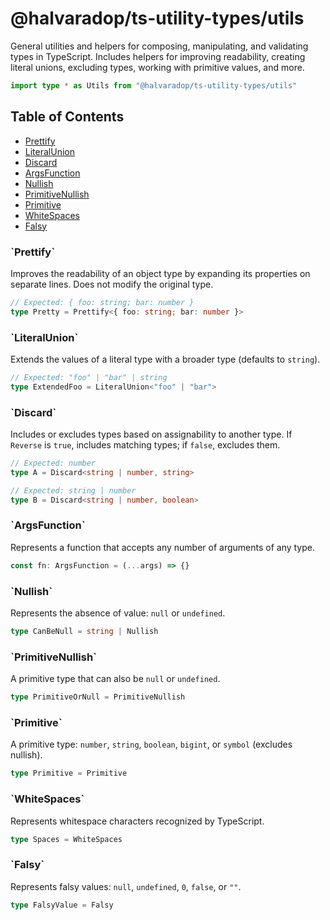 # @halvaradop/ts-utility-types/utils

General utilities and helpers for composing, manipulating, and validating types in TypeScript. Includes helpers for improving readability, creating literal unions, excluding types, working with primitive values, and more.

```ts
import type * as Utils from "@halvaradop/ts-utility-types/utils"
```

## Table of Contents

- [Prettify](#prettify)
- [LiteralUnion](#literal-union)
- [Discard](#discard)
- [ArgsFunction](#args-function)
- [Nullish](#nullish)
- [PrimitiveNullish](#primitive-nullish)
- [Primitive](#primitive)
- [WhiteSpaces](#white-spaces)
- [Falsy](#falsy)

<h3 id="prettify">`Prettify<Obj extends object>`</h3>

Improves the readability of an object type by expanding its properties on separate lines. Does not modify the original type.

```ts
// Expected: { foo: string; bar: number }
type Pretty = Prettify<{ foo: string; bar: number }>
```

<h3 id="literal-union">`LiteralUnion<T extends U, U = string>`</h3>

Extends the values of a literal type with a broader type (defaults to `string`).

```ts
// Expected: "foo" | "bar" | string
type ExtendedFoo = LiteralUnion<"foo" | "bar">
```

<h3 id="discard">`Discard<Type, Extends, Value = never, Reverse = false>`</h3>

Includes or excludes types based on assignability to another type. If `Reverse` is `true`, includes matching types; if `false`, excludes them.

```ts
// Expected: number
type A = Discard<string | number, string>

// Expected: string | number
type B = Discard<string | number, boolean>
```

<h3 id="args-function">`ArgsFunction`</h3>

Represents a function that accepts any number of arguments of any type.

```ts
const fn: ArgsFunction = (...args) => {}
```

<h3 id="nullish">`Nullish`</h3>

Represents the absence of value: `null` or `undefined`.

```ts
type CanBeNull = string | Nullish
```

<h3 id="primitive-nullish">`PrimitiveNullish`</h3>

A primitive type that can also be `null` or `undefined`.

```ts
type PrimitiveOrNull = PrimitiveNullish
```

<h3 id="primitive">`Primitive`</h3>

A primitive type: `number`, `string`, `boolean`, `bigint`, or `symbol` (excludes nullish).

```ts
type Primitive = Primitive
```

<h3 id="white-spaces">`WhiteSpaces`</h3>

Represents whitespace characters recognized by TypeScript.

```ts
type Spaces = WhiteSpaces
```

<h3 id="falsy">`Falsy`</h3>

Represents falsy values: `null`, `undefined`, `0`, `false`, or `""`.

```ts
type FalsyValue = Falsy
```
